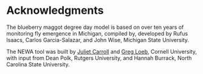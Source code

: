 
<SEO title="Acknowledgments" />
<BackButton></BackButton>

# Acknowledgments

The blueberry maggot degree day model is based on over ten years of monitoring fly emergence in Michigan, compiled by, developed by Rufus Isaacs, Carlos Garcia-Salazar, and John Wise, Michigan State University. 

The NEWA tool was built by [Juliet Carroll](jec3@cornell.edu) and [Greg Loeb](gme1@cornell.edu), Cornell University, with input from Dean Polk, Rutgers University, and Hannah Burrack, North Carolina State University.
